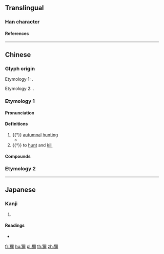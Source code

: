 {{character info/new}}
{{also|狝}}
==Translingual==

===Han character===
{{Han char|rn=94|rad=犬|as=14|sn=17|four=41227|canj=KHMFB|ids=⿰犭爾}}

====References====
{{Han ref|kx=0720.090|dkj=20748|dj=1131.140|hdz=21374.020|uh=736E}}

----

==Chinese==
{{zh-forms|s=狝|alt=𤣗,𤣔,𤣝}}

===Glyph origin===
{{Han etym}}
Etymology 1: {{Han simp|𤣗|f=璽|t=爾}}.

Etymology 2: {{Han simp|獼|f=彌|t=爾}}.

===Etymology 1===

====Pronunciation====
{{zh-pron
|m=xiǎn
|c=sin2
|mc=y
|oc=y
|cat=n,v
}}

====Definitions====
{{zh-hanzi}}

# {{†}} [[autumnal]] [[hunting]]
#* {{zh-x|獮 之 日，蒞 卜 來歲 之 戒。|{{t-needed|zh}}|ref=Zhouli}}
# {{†}} to [[hunt]] and [[kill]]

====Compounds====
{{zh-der|草薙禽獮}}

===Etymology 2===
{{zh-see|獼|v}}

----

==Japanese==

===Kanji===
{{ja-kanji|grade=|rs=犬14}}

# {{defn|lang=ja|sort=犬14}}

====Readings====
* {{ja-readings|on=[[せん]] (sen)|kun=[[かり]] (kari)}}

[[fr:獮]]
[[hu:獮]]
[[pl:獮]]
[[th:獮]]
[[zh:獮]]